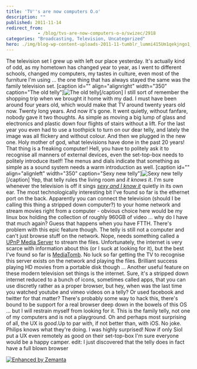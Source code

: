 ```yaml
---
title: 'TV''s are now computers O.o'
description: ""
published: 2011-11-14
redirect_from: 
            - /blog/tvs-are-now-computers-o-o/swizec/2918
categories: "Broadcasting, Television, Uncategorized"
hero: ./img/blog-wp-content-uploads-2011-11-tumblr_lummi415Um1qekjngo1_50010.jpg
---
```

The television set I grew up with left our place yesterday. It&#x27;s actually kind of odd, as my hometown has changed year to year, as I went to different schools, changed my computers, my tastes in culture, even most of the furniture I&#x27;m using ... the one thing that has always stayed the same was the family television set. \[caption id=&quot;&quot; align=&quot;alignright&quot; width=&quot;350&quot; caption=&quot;The old telly&quot;]![The old telly](./img/blog-wp-content-uploads-2011-11-tumblr_lummi415Um1qekjngo1_50010.jpg "The old telly")\[/caption] I still sort of remember the shopping trip when we brought it home with my dad. I must have been around four years old, which would make that TV around twenty years old now. Twenty long years. And now it&#x27;s gone. It went quietly, without fanfare, nobody gave it two thoughts. As simple as moving a big lump of glass and electronics and plastic down four flights of stairs without a lift. For the last year you even had to use a toothpick to turn on our dear telly, and lately the image was all flickery and without colour. And then we plugged in the new one. Holy mother of god, what televisions have done in the past 20 years! That thing is a freaking computer! Hell, you have to politely ask it to recognise all manners of external devices, even the set-top-box needs to politely introduce itself! The menus and dials indicate that something as simple as a sound system needs a warm introduction as well. \[caption id=&quot;&quot; align=&quot;alignleft&quot; width=&quot;350&quot; caption=&quot;Sexy new telly&quot;]![Sexy new telly](./img/blog-wp-content-uploads-2011-11-tumblr_lun8x9awgB1qekjngo1_5003.jpg "Sexy new telly")\[/caption] Yep, that telly rules the living room and _it knows it_. I&#x27;m sure whenever the television is off it sings _[sexy and I know it](http://www.youtube.com/watch?v=wyx6JDQCslE&amp;ob=av3e)_ quietly in its own ear. The most technologically interesting bit I&#x27;ve found so far is the ethernet port on the back. Apparently you can connect the television (should I be calling this thing a stripped down computer?) to your home network and stream movies right from a computer - obvious choice here would be my linux box holding the collection of roughly 960GB of video ... why do I have that much again? Guess that happens when you have FTTH. There&#x27;s problem with this epic feature though. The telly is still not a computer and can&#x27;t just browse stuff on the network. Nope, needs something called a [UPnP Media Server](http://en.wikipedia.org/wiki/UPnP_AV_media_server "UPnP AV media server") to stream the files. Unfortunately, the internet is very scarce with information about this (or I suck at looking for it), but the best I&#x27;ve found so far is [MediaTomb](http://mediatomb.cc/). No luck so far getting the TV to recognise this server exists on the network and playing the files. Brilliant success playing HD movies from a portable disk though ... Another useful feature on these modern television set things is the internet. Sure, it&#x27;s a stripped down internet reduced to a bunch of icons, sometimes called apps, that you can use discretly rather as a proper browser, but hey, when was the last time you watched youtube and vimeo videos on a telly? Or used facebook and twitter for that matter? There&#x27;s probably some way to hack this, there&#x27;s bound to be support for a real browser deep down in the bowels of this OS ... but I will restrain myself from looking for it. This is the family telly, not one of my computers and is not a playground. Oh and perhaps most surprising of all, the UX is _good_.Up to par with, if not better than, with iOS. No joke. Philips knows what they&#x27;re doing. I was highly surprised! Now if only Siol put a UX even remotely as good on their set-top-box I&#x27;m sure everyone would be a happy camper. edit: I just discovered that the telly does in fact have a full blown browser

[![Enhanced by Zemanta](http://img.zemanta.com/zemified_e.png?x-id=f32cc307-9bfd-47c8-acb1-647a6808b08b)](http://www.zemanta.com/ "Enhanced by Zemanta")